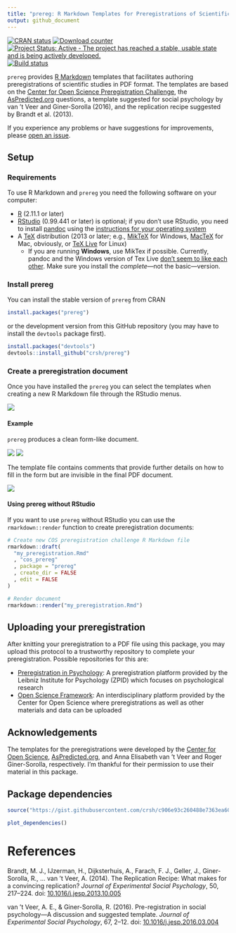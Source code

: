 ```yaml
---
title: "prereg: R Markdown Templates for Preregistrations of Scientific Studies"
output: github_document
---
```


[![CRAN status](http://www.r-pkg.org/badges/version/prereg)](https://cran.r-project.org/package=prereg)
[![Download counter](http://cranlogs.r-pkg.org/badges/prereg)](https://cran.r-project.org/package=prereg)
[![Project Status: Active - The project has reached a stable, usable state and is being actively developed.](http://www.repostatus.org/badges/latest/active.svg)](http://www.repostatus.org/#active)
[![Build status](https://travis-ci.org/crsh/prereg.svg?branch=master)](https://travis-ci.org/crsh/prereg)

`prereg` provides [R Markdown](http://rmarkdown.rstudio.com/) templates that facilitates authoring preregistrations of scientific studies in PDF format.
The templates are based on the [Center for Open Science Preregistration Challenge](https://cos.io/prereg/), the [AsPredicted.org](http://aspredicted.org) questions, a template suggested for social psychology by van 't Veer and Giner-Sorolla (2016), and the replication recipe suggested by Brandt et al. (2013).

If you experience any problems or have suggestions for improvements, please [open an issue](https://github.com/crsh/prereg/issues).

## Setup
### Requirements
To use R Markdown and `prereg` you need the following software on your computer:

- [R](http://www.r-project.org/) (2.11.1 or later)
- [RStudio](http://www.rstudio.com/) (0.99.441 or later) is optional; if you don't use RStudio, you need to install [pandoc](http://johnmacfarlane.net/pandoc/) using the [instructions for your operating system](https://github.com/rstudio/rmarkdown/blob/master/PANDOC.md)
- A [TeX](http://de.wikipedia.org/wiki/TeX) distribution (2013 or later; e.g., [MikTeX](http://miktex.org/) for Windows, [MacTeX](https://tug.org/mactex/) for Mac, obviously, or [TeX Live](http://www.tug.org/texlive/) for Linux)
  - If you are running **Windows**, use MikTex if possible. Currently, pandoc and the Windows version of Tex Live [don't seem to like each other](https://github.com/rstudio/rmarkdown/issues/6). Make sure you install the *complete*---not the basic---version.

### Install prereg
You can install the stable version of `prereg` from CRAN

``` r
install.packages("prereg")
```

or the development version from this GitHub repository (you may have to install the `devtools` package first).

``` r
install.packages("devtools")
devtools::install_github("crsh/prereg")
```

### Create a preregistration document
Once you have installed the `prereg` you can select the templates when creating a new R Markdown file through the RStudio menus.

![](tools/images/template_selection.png)


#### Example
`prereg` produces a clean form-like document.

![](tools/images/prereg_page1.png) ![](tools/images/prereg_page2.png)

The template file contains comments that provide further details on how to fill in the form but are invisible in the final PDF document.

![](tools/images/prereg_rmd.png)


#### Using prereg without RStudio
If you want to use `prereg` without RStudio you can use the `rmarkdown::render` function to create preregistration documents:

``` r
# Create new COS preregistration challenge R Markdown file
rmarkdown::draft(
  "my_preregistration.Rmd"
  , "cos_prereg"
  , package = "prereg"
  , create_dir = FALSE
  , edit = FALSE
)

# Render document
rmarkdown::render("my_preregistration.Rmd")
```

## Uploading your preregistration
After knitting your preregistration to a PDF file using this package, you may upload this protocol to a trustworthy repository to complete your preregistration.
Possible repositories for this are:

- [Preregistration in Psychology](https://prereg-psych.org/): A preregistration platform provided by the Leibniz Institute for Psychology (ZPID) which focuses on psychological research
- [Open Science Framework](https://osf.io/prereg/): An interdisciplinary platform provided by the Center for Open Science where preregistrations as well as other materials and data can be uploaded


## Acknowledgements
The templates for the preregistrations were developed by the [Center for Open Science](https://cos.io/prereg/), [AsPredicted.org](http://aspredicted.org), and Anna Elisabeth van 't Veer and Roger Giner-Sorolla, respectively.
I'm thankful for their permission to use their material in this package.

## Package dependencies

```r
source("https://gist.githubusercontent.com/crsh/c906e93c260488e7363ea606243057c2/raw/817a8b1304ee6b1b6b149c3e948d8a59550313bd/plot_dependencies.R")

plot_dependencies()
```

# References

Brandt, M. J., IJzerman, H., Dijksterhuis, A., Farach, F. J., Geller, J., Giner-Sorolla, R., ... van 't Veer, A. (2014). The Replication Recipe: What makes for a convincing replication? *Journal of Experimental Social Psychology*, 50, 217--224. doi: [10.1016/j.jesp.2013.10.005](https://doi.org/10.1016/j.jesp.2013.10.005)

van 't Veer, A. E., & Giner-Sorolla, R. (2016). Pre-registration in social psychology---A discussion and suggested template. *Journal of Experimental Social Psychology*, 67, 2--12. doi: [10.1016/j.jesp.2016.03.004](https://doi.org/10.1016/j.jesp.2016.03.004)
